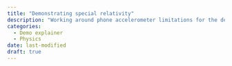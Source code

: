 ```yaml
---
title: "Demonstrating special relativity"
description: "Working around phone accelerometer limitations for the demo"
categories:
  - Demo explainer
  - Physics
date: last-modified
draft: true
---
```








